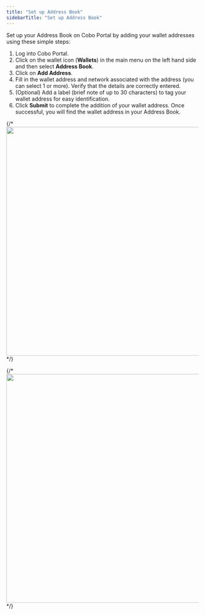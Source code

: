 ```yaml
---
title: "Set up Address Book"
sidebarTitle: "Set up Address Book"
---
```


Set up your Address Book on Cobo Portal by adding your wallet addresses using these simple steps:

1. Log into Cobo Portal.
2. Click on the wallet icon (**Wallets**) in the main menu on the left hand side and then select **Address Book**.
3. Click on **Add Address**.
4. Fill in the wallet address and network associated with the address (you can select 1 or more). Verify that the details are correctly entered.
5. (Optional) Add a label (brief note of up to 30 characters) to tag your wallet address for easy identification.
6. Click **Submit** to complete the addition of your wallet address. Once successful, you will find the wallet address in your Address Book.

{/* <img src="/images/1.png" width="700" height="600"/> */}

{/* <img src="/images/2.png" width="700" height="600"/> */}